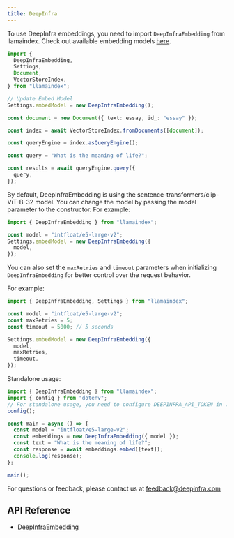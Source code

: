 ```yaml
---
title: DeepInfra
---
```


To use DeepInfra embeddings, you need to import `DeepInfraEmbedding` from llamaindex.
Check out available embedding models [here](https://deepinfra.com/models/embeddings).

```ts
import {
  DeepInfraEmbedding,
  Settings,
  Document,
  VectorStoreIndex,
} from "llamaindex";

// Update Embed Model
Settings.embedModel = new DeepInfraEmbedding();

const document = new Document({ text: essay, id_: "essay" });

const index = await VectorStoreIndex.fromDocuments([document]);

const queryEngine = index.asQueryEngine();

const query = "What is the meaning of life?";

const results = await queryEngine.query({
  query,
});
```

By default, DeepInfraEmbedding is using the sentence-transformers/clip-ViT-B-32 model. You can change the model by passing the model parameter to the constructor.
For example:

```ts
import { DeepInfraEmbedding } from "llamaindex";

const model = "intfloat/e5-large-v2";
Settings.embedModel = new DeepInfraEmbedding({
  model,
});
```

You can also set the `maxRetries` and `timeout` parameters when initializing `DeepInfraEmbedding` for better control over the request behavior.

For example:

```ts
import { DeepInfraEmbedding, Settings } from "llamaindex";

const model = "intfloat/e5-large-v2";
const maxRetries = 5;
const timeout = 5000; // 5 seconds

Settings.embedModel = new DeepInfraEmbedding({
  model,
  maxRetries,
  timeout,
});
```

Standalone usage:

```ts
import { DeepInfraEmbedding } from "llamaindex";
import { config } from "dotenv";
// For standalone usage, you need to configure DEEPINFRA_API_TOKEN in .env file
config();

const main = async () => {
  const model = "intfloat/e5-large-v2";
  const embeddings = new DeepInfraEmbedding({ model });
  const text = "What is the meaning of life?";
  const response = await embeddings.embed([text]);
  console.log(response);
};

main();
```

For questions or feedback, please contact us at [feedback@deepinfra.com](mailto:feedback@deepinfra.com)

## API Reference

- [DeepInfraEmbedding](/docs/api/classes/DeepInfraEmbedding)
